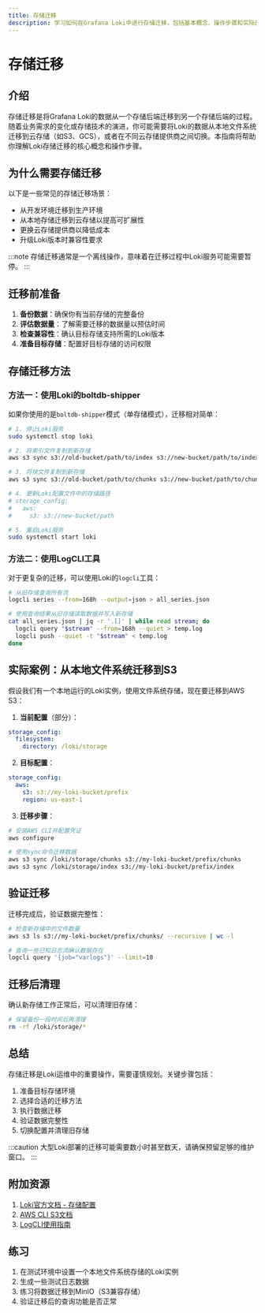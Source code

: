 ```yaml
---
title: 存储迁移
description: 学习如何在Grafana Loki中进行存储迁移，包括基本概念、操作步骤和实际应用场景。
---
```


# 存储迁移

## 介绍

存储迁移是将Grafana Loki的数据从一个存储后端迁移到另一个存储后端的过程。随着业务需求的变化或存储技术的演进，你可能需要将Loki的数据从本地文件系统迁移到云存储（如S3、GCS），或者在不同云存储提供商之间切换。本指南将帮助你理解Loki存储迁移的核心概念和操作步骤。

## 为什么需要存储迁移

以下是一些常见的存储迁移场景：
- 从开发环境迁移到生产环境
- 从本地存储迁移到云存储以提高可扩展性
- 更换云存储提供商以降低成本
- 升级Loki版本时兼容性要求

:::note
存储迁移通常是一个离线操作，意味着在迁移过程中Loki服务可能需要暂停。
:::

## 迁移前准备

1. **备份数据**：确保你有当前存储的完整备份
2. **评估数据量**：了解需要迁移的数据量以预估时间
3. **检查兼容性**：确认目标存储支持所需的Loki版本
4. **准备目标存储**：配置好目标存储的访问权限

## 存储迁移方法

### 方法一：使用Loki的boltdb-shipper

如果你使用的是`boltdb-shipper`模式（单存储模式），迁移相对简单：

```bash
# 1. 停止Loki服务
sudo systemctl stop loki

# 2. 将索引文件复制到新存储
aws s3 sync s3://old-bucket/path/to/index s3://new-bucket/path/to/index

# 3. 将块文件复制到新存储
aws s3 sync s3://old-bucket/path/to/chunks s3://new-bucket/path/to/chunks

# 4. 更新Loki配置文件中的存储路径
# storage_config:
#   aws:
#     s3: s3://new-bucket/path

# 5. 重启Loki服务
sudo systemctl start loki
```

### 方法二：使用LogCLI工具

对于更复杂的迁移，可以使用Loki的`logcli`工具：

```bash
# 从旧存储查询所有流
logcli series --from=168h --output=json > all_series.json

# 使用查询结果从旧存储读取数据并写入新存储
cat all_series.json | jq -r '.[]' | while read stream; do
  logcli query "$stream" --from=168h --quiet > temp.log
  logcli push --quiet -t "$stream" < temp.log
done
```

## 实际案例：从本地文件系统迁移到S3

假设我们有一个本地运行的Loki实例，使用文件系统存储，现在要迁移到AWS S3：

1. **当前配置**（部分）：
```yaml
storage_config:
  filesystem:
    directory: /loki/storage
```

2. **目标配置**：
```yaml
storage_config:
  aws:
    s3: s3://my-loki-bucket/prefix
    region: us-east-1
```

3. **迁移步骤**：
```bash
# 安装AWS CLI并配置凭证
aws configure

# 使用sync命令迁移数据
aws s3 sync /loki/storage/chunks s3://my-loki-bucket/prefix/chunks
aws s3 sync /loki/storage/index s3://my-loki-bucket/prefix/index
```

## 验证迁移

迁移完成后，验证数据完整性：

```bash
# 检查新存储中的文件数量
aws s3 ls s3://my-loki-bucket/prefix/chunks/ --recursive | wc -l

# 查询一些已知日志流确认数据存在
logcli query '{job="varlogs"}' --limit=10
```

## 迁移后清理

确认新存储工作正常后，可以清理旧存储：

```bash
# 保留备份一段时间后再清理
rm -rf /loki/storage/*
```

## 总结

存储迁移是Loki运维中的重要操作，需要谨慎规划。关键步骤包括：

1. 准备目标存储环境
2. 选择合适的迁移方法
3. 执行数据迁移
4. 验证数据完整性
5. 切换配置并清理旧存储

:::caution
大型Loki部署的迁移可能需要数小时甚至数天，请确保预留足够的维护窗口。
:::

## 附加资源

1. [Loki官方文档 - 存储配置](https://grafana.com/docs/loki/latest/configuration/storage/)
2. [AWS CLI S3文档](https://docs.aws.amazon.com/cli/latest/reference/s3/)
3. [LogCLI使用指南](https://grafana.com/docs/loki/latest/getting-started/logcli/)

## 练习

1. 在测试环境中设置一个本地文件系统存储的Loki实例
2. 生成一些测试日志数据
3. 练习将数据迁移到MinIO（S3兼容存储）
4. 验证迁移后的查询功能是否正常